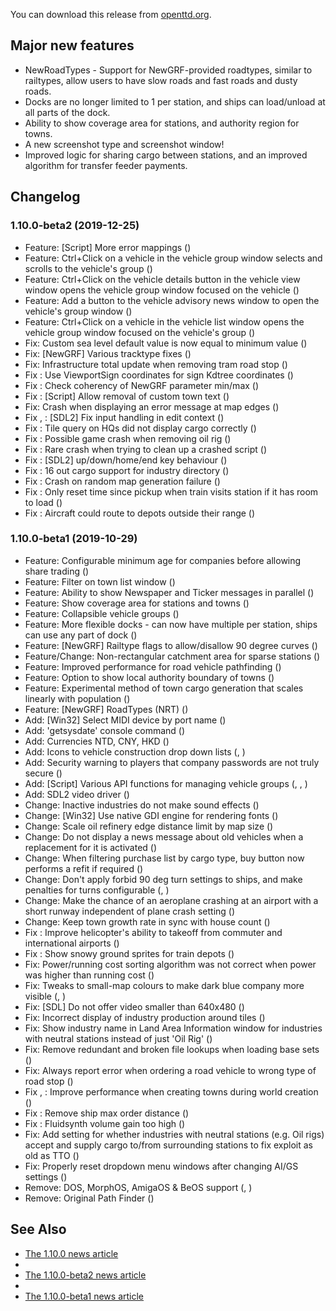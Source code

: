 {{en/-}}
{{en/OTTDVersions}}

{{en/release|prev=OpenTTD 1.9.3|next=OpenTTD 1.10.1|date=2020-04-01}}

You can download this release from [https://www.openttd.org/download-stable/1.10.0 openttd.org].

==Major new features==
* NewRoadTypes - Support for NewGRF-provided roadtypes, similar to railtypes, allow users to have slow roads and fast roads and dusty roads.
* Docks are no longer limited to 1 per station, and ships can load/unload at all parts of the dock.
* Ability to show coverage area for stations, and authority region for towns.
* A new screenshot type and screenshot window!
* Improved logic for sharing cargo between stations, and an improved algorithm for transfer feeder payments.

==Changelog==
=== 1.10.0-beta2 (2019-12-25) ===
* Feature: [Script] More error mappings ({{en/GHIssue|7857}})
* Feature: Ctrl+Click on a vehicle in the vehicle group window selects and scrolls to the vehicle's group ({{en/GHIssue|7800}})
* Feature: Ctrl+Click on the vehicle details button in the vehicle view window opens the vehicle group window focused on the vehicle ({{en/GHIssue|7800}})
* Feature: Add a button to the vehicle advisory news window to open the vehicle's group window ({{en/GHIssue|7800}})
* Feature: Ctrl+Click on a vehicle in the vehicle list window opens the vehicle group window focused on the vehicle's group ({{en/GHIssue|7800}})
* Fix: Custom sea level default value is now equal to minimum value ({{en/GHIssue|7866}})
* Fix: [NewGRF] Various tracktype fixes ({{en/GHIssue|7863}})
* Fix: Infrastructure total update when removing tram road stop ({{en/GHIssue|7856}})
* Fix {{en/GHIssue|7847}}: Use ViewportSign coordinates for sign Kdtree coordinates ({{en/GHIssue|7849}})
* Fix {{en/GHIssue|7836}}: Check coherency of NewGRF parameter min/max ({{en/GHIssue|7840}})
* Fix {{en/GHIssue|7673}}: [Script] Allow removal of custom town text ({{en/GHIssue|7834}})
* Fix: Crash when displaying an error message at map edges ({{en/GHIssue|7833}})
* Fix {{en/GHIssue|7783}}, {{en/GHIssue|7816}}: [SDL2] Fix input handling in edit context ({{en/GHIssue|7825}})
* Fix {{en/GHIssue|7697}}: Tile query on HQs did not display cargo correctly ({{en/GHIssue|7824}})
* Fix {{en/GHIssue|7820}}: Possible game crash when removing oil rig ({{en/GHIssue|7821}})
* Fix {{en/GHIssue|7606}}: Rare crash when trying to clean up a crashed script ({{en/GHIssue|7819}})
* Fix {{en/GHIssue|7784}}: [SDL2] up/down/home/end key behaviour ({{en/GHIssue|7815}})
* Fix {{en/GHIssue|7631}}: 16 out cargo support for industry directory ({{en/GHIssue|7809}})
* Fix {{en/GHIssue|7646}}: Crash on random map generation failure ({{en/GHIssue|7805}})
* Fix {{en/GHIssue|7430}}: Only reset time since pickup when train visits station if it has room to load ({{en/GHIssue|7595}})
* Fix {{en/GHIssue|5405}}: Aircraft could route to depots outside their range ({{en/GHIssue|7104}})


=== 1.10.0-beta1 (2019-10-29) ===
* Feature: Configurable minimum age for companies before allowing share trading ({{en/GHIssue|7780}})
* Feature: Filter on town list window ({{en/GHIssue|7621}})
* Feature: Ability to show Newspaper and Ticker messages in parallel ({{en/GHIssue|7612}})
* Feature: Show coverage area for stations and towns ({{en/GHIssue|7446}})
* Feature: Collapsible vehicle groups ({{en/GHIssue|7417}})
* Feature: More flexible docks - can now have multiple per station, ships can use any part of dock ({{en/GHIssue|7380}})
* Feature: [NewGRF] Railtype flags to allow/disallow 90 degree curves ({{en/GHIssue|7352}})
* Feature/Change: Non-rectangular catchment area for sparse stations ({{en/GHIssue|7235}})
* Feature: Improved performance for road vehicle pathfinding ({{en/GHIssue|7261}})
* Feature: Option to show local authority boundary of towns ({{en/GHIssue|7025}})
* Feature: Experimental method of town cargo generation that scales linearly with population ({{en/GHIssue|6965}})
* Feature: [NewGRF] RoadTypes (NRT) ({{en/GHIssue|6811}})
* Add: [Win32] Select MIDI device by port name ({{en/GHIssue|7666}})
* Add: 'getsysdate' console command ({{en/GHIssue|7658}})
* Add: Currencies NTD, CNY, HKD ({{en/GHIssue|7596}})
* Add: Icons to vehicle construction drop down lists ({{en/GHIssue|7358}}, {{en/GHIssue|7485}})
* Add: Security warning to players that company passwords are not truly secure ({{en/GHIssue|7351}})
* Add: [Script] Various API functions for managing vehicle groups ({{en/GHIssue|7225}}, {{en/GHIssue|7336}}, {{en/GHIssue|7716}})
* Add: SDL2 video driver ({{en/GHIssue|7086}})
* Change: Inactive industries do not make sound effects ({{en/GHIssue|7752}})
* Change: [Win32] Use native GDI engine for rendering fonts ({{en/GHIssue|7572}})
* Change: Scale oil refinery edge distance limit by map size ({{en/GHIssue|7514}})
* Change: Do not display a news message about old vehicles when a replacement for it is activated ({{en/GHIssue|7401}})
* Change: When filtering purchase list by cargo type, buy button now performs a refit if required ({{en/GHIssue|7301}})
* Change: Don't apply forbid 90 deg turn settings to ships, and make penalties for turns configurable ({{en/GHIssue|7289}}, {{en/GHIssue|7372}})
* Change: Make the chance of an aeroplane crashing at an airport with a short runway independent of plane crash setting ({{en/GHIssue|7302}})
* Change: Keep town growth rate in sync with house count ({{en/GHIssue|6777}})
* Fix {{en/GHIssue|6219}}: Improve helicopter's ability to takeoff from commuter and international airports ({{en/GHIssue|7710}})
* Fix {{en/GHIssue|6407}}: Show snowy ground sprites for train depots ({{en/GHIssue|7671}})
* Fix: Power/running cost sorting algorithm was not correct when power was higher than running cost ({{en/GHIssue|7561}})
* Fix: Tweaks to small-map colours to make dark blue company more visible ({{en/GHIssue|7436}}, {{en/GHIssue|7450}})
* Fix: [SDL] Do not offer video smaller than 640x480 ({{en/GHIssue|7442}})
* Fix: Incorrect display of industry production around tiles ({{en/GHIssue|7426}})
* Fix: Show industry name in Land Area Information window for industries with neutral stations instead of just 'Oil Rig' ({{en/GHIssue|7349}})
* Fix: Remove redundant and broken file lookups when loading base sets ({{en/GHIssue|7348}})
* Fix: Always report error when ordering a road vehicle to wrong type of road stop ({{en/GHIssue|7316}})
* Fix {{en/GHIssue|7043}}, {{en/GHIssue|7274}}: Improve performance when creating towns during world creation ({{en/GHIssue|7284}})
* Fix {{en/GHIssue|7062}}: Remove ship max order distance ({{en/GHIssue|7279}})
* Fix {{en/GHIssue|7189}}: Fluidsynth volume gain too high ({{en/GHIssue|7253}})
* Fix: Add setting for whether industries with neutral stations (e.g. Oil rigs) accept and supply cargo to/from surrounding stations to fix exploit as old as TTO ({{en/GHIssue|7234}})
* Fix: Properly reset dropdown menu windows after changing AI/GS settings ({{en/GHIssue|7092}})
* Remove: DOS, MorphOS, AmigaOS & BeOS support ({{en/GHIssue|7326}}, {{en/GHIssue|7388}})
* Remove: Original Path Finder ({{en/GHIssue|7245}})


==See Also==
* [https://www.openttd.org/news/2020/04/01/openttd-1-10-0.html The 1.10.0 news article]
* {{en/Forum|topic=86237|post=1227866|Forum post for 1.10.0-beta2}}
* [https://www.openttd.org/news/2019/12/25/openttd-1-10-0-beta2.html The 1.10.0-beta2 news article]
* {{en/Forum|topic=86237|Forum topic for 1.10.0-beta1}}
* [https://www.openttd.org/news/2019/10/29/openttd-1-10-0-beta1.html The 1.10.0-beta1 news article]